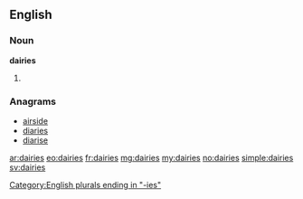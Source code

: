 ==English==

===Noun===
'''dairies'''

# {{plural of|dairy}}

===Anagrams===
* [[airside#English|airside]]
* [[diaries#English|diaries]]
* [[diarise#English|diarise]]

[[Category:English plurals ending in "-ies"]]

[[ar:dairies]]
[[eo:dairies]]
[[fr:dairies]]
[[mg:dairies]]
[[my:dairies]]
[[no:dairies]]
[[simple:dairies]]
[[sv:dairies]]